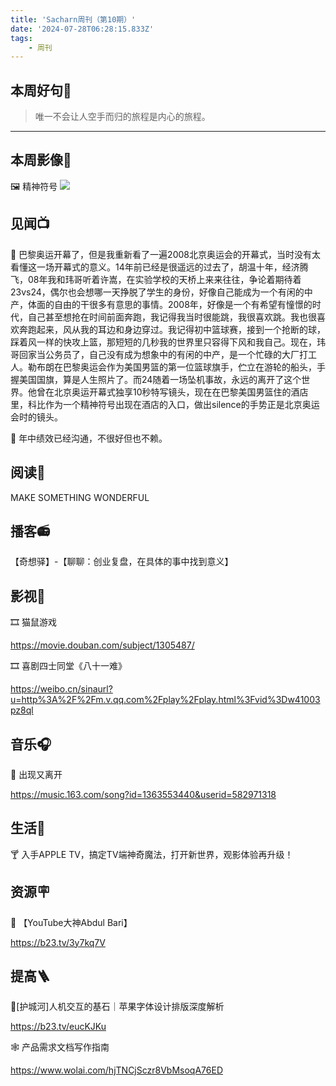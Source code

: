 ```yaml
---
title: 'Sacharn周刊（第10期）'
date: '2024-07-28T06:28:15.833Z'
tags: 
    - 周刊
---
```

## 本周好句📃

> 唯一不会让人空手而归的旅程是内心的旅程。

---

## 本周影像📸

🖼️ 精神符号
![](/images/silence.webp)

## 见闻📺

📰 巴黎奥运开幕了，但是我重新看了一遍2008北京奥运会的开幕式，当时没有太看懂这一场开幕式的意义。14年前已经是很遥远的过去了，胡温十年，经济腾飞，08年我和玮哥听着许嵩，在实验学校的天桥上来来往往，争论着期待着23vs24，偶尔也会想哪一天挣脱了学生的身份，好像自己能成为一个有闲的中产，体面的自由的干很多有意思的事情。2008年，好像是一个有希望有憧憬的时代，自己甚至想抢在时间前面奔跑，我记得我当时很能跳，我很喜欢跳。我也很喜欢奔跑起来，风从我的耳边和身边穿过。我记得初中篮球赛，接到一个抢断的球，踩着风一样的快攻上篮，那短短的几秒我的世界里只容得下风和我自己。现在，玮哥回家当公务员了，自己没有成为想象中的有闲的中产，是一个忙碌的大厂打工人。勒布朗在巴黎奥运会作为美国男篮的第一位篮球旗手，伫立在游轮的船头，手握美国国旗，算是人生照片了。而24随着一场坠机事故，永远的离开了这个世界。他曾在北京奥运开幕式独享10秒特写镜头，现在在巴黎美国男篮住的酒店里，科比作为一个精神符号出现在酒店的入口，做出silence的手势正是北京奥运会时的镜头。

🎏 年中绩效已经沟通，不很好但也不赖。

## 阅读📔

MAKE SOMETHING WONDERFUL

## 播客📻

【奇想驿】-【聊聊：创业复盘，在具体的事中找到意义】

## 影视🎥

🎞️ 猫鼠游戏

https://movie.douban.com/subject/1305487/

🎞️ 喜剧四士同堂《八十一难》

https://weibo.cn/sinaurl?u=http%3A%2F%2Fm.v.qq.com%2Fplay%2Fplay.html%3Fvid%3Dw41003pz8ql

## 音乐🎧

🎵 出现又离开

https://music.163.com/song?id=1363553440&userid=582971318

## 生活🫧

🍸 入手APPLE TV，搞定TV端神奇魔法，打开新世界，观影体验再升级！



## 资源🪧

 🧡 【YouTube大神Abdul Bari】 

https://b23.tv/3y7kq7V

## 提高🪜

🦄[护城河]人机交互的基石｜苹果字体设计排版深度解析

 https://b23.tv/eucKJKu

🕸️ 产品需求文档写作指南

https://www.wolai.com/hjTNCjSczr8VbMsoqA76ED